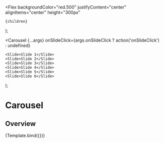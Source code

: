 

<Meta title="Components/Data display/Carousel" component={Carousel} />

  <Flex
    backgroundColor="red.500"
    justifyContent="center"
    alignItems="center"
    height="300px"
  >
    {children}
  </Flex>
);

  <Carousel
    {...args}
    onSlideClick={args.onSlideClick ? action('onSlideClick') : undefined}
  >
    <Slide>Slide 1</Slide>
    <Slide>Slide 2</Slide>
    <Slide>Slide 3</Slide>
    <Slide>Slide 4</Slide>
    <Slide>Slide 5</Slide>
    <Slide>Slide 6</Slide>
  </Carousel>
);

# Carousel

## Overview

<Canvas>
  <Story
    name="Overview"
    args={{
      startIndex: 0,
      onSlideClick: true,
    }}
  >
    {Template.bind({})}
  </Story>
</Canvas>
